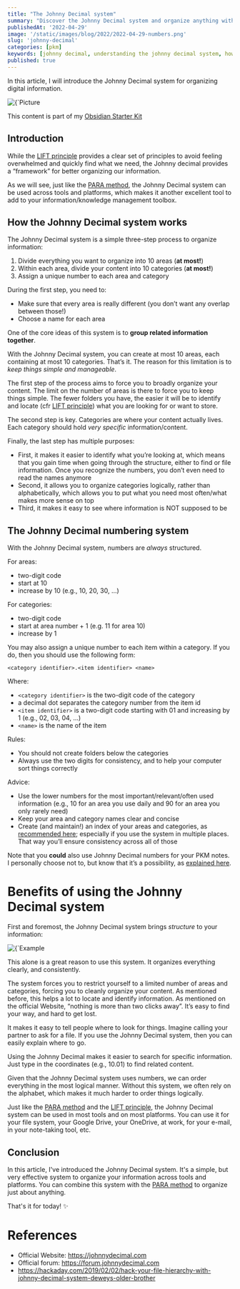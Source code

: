 ```yaml
---
title: "The Johnny Decimal system"
summary: "Discover the Johnny Decimal system and organize anything with grace."
publishedAt: '2022-04-29'
image: '/static/images/blog/2022/2022-04-29-numbers.png'
slug: 'johnny-decimal'
categories: [pkm]
keywords: [johnny decimal, understanding the johnny decimal system, how to use the johnny decimal system, pkm, personal knowledge management, information management, personal organization]
published: true
---
```


In this article, I will introduce the Johnny Decimal system for organizing digital information.

<BlogPostCenteredContent>
  <Image
    alt={`Picture courtesy of Waldemar Brandt: https://unsplash.com/@waldemarbrandt67w`}
    src={`/static/images/blog/2022/2022-04-29-numbers.png`}
    width={1035}
    height={690}
    priority
  />
</BlogPostCenteredContent>

This content is part of my [Obsidian Starter Kit](https://developassion.gumroad.com/l/obsidian-starter-kit)

## Introduction
While the [LIFT principle](https://dsebastien.net/blog/2022-04-26-lift) provides a clear set of principles to avoid feeling overwhelmed and quickly find what we need, the Johnny decimal provides a “framework” for better organizing our information.

As we will see, just like the [PARA method](https://dsebastien.net/blog/2022-04-26-para), the Johnny Decimal system can be used across tools and platforms, which makes it another excellent tool to add to your information/knowledge management toolbox.

## How the Johnny Decimal system works
The Johnny Decimal system is a simple three-step process to organize information:

1. Divide everything you want to organize into 10 areas (**at most!**)
2. Within each area, divide your content into 10 categories (**at most!**)
3. Assign a unique number to each area and category

During the first step, you need to:
- Make sure that every area is really different (you don’t want any overlap between those!)
- Choose a name for each area

One of the core ideas of this system is to **group related information together**.

With the Johnny Decimal system, you can create at most 10 areas, each containing at most 10 categories. That’s it. The reason for this limitation is to *keep things simple and manageable*.

The first step of the process aims to force you to broadly organize your content. The limit on the number of areas is there to force you to keep things simple. The fewer folders you have, the easier it will be to identify and locate (cfr [LIFT principle](https://dsebastien.net/blog/2022-04-26-lift)) what you are looking for or want to store.

The second step is key. Categories are where your content actually lives. Each category should hold *very specific* information/content.

Finally, the last step has multiple purposes:
-   First, it makes it easier to identify what you’re looking at, which means that you gain time when going through the structure, either to find or file information. Once you recognize the numbers, you don’t even need to read the names anymore
-   Second, it allows you to organize categories logically, rather than alphabetically, which allows you to put what you need most often/what makes more sense on top
-   Third, it makes it easy to see where information is NOT supposed to be

## The Johnny Decimal numbering system
With the Johnny Decimal system, numbers are *always* structured.

For areas:
- two-digit code
- start at 10
- increase by 10 (e.g., 10, 20, 30, ...)

For categories:
- two-digit code
- start at area number + 1 (e.g. 11 for area 10)
- increase by 1

You may also assign a unique number to each item within a category. If you do, then you should use the following form:

```
<category identifier>.<item identifier> <name>
```

Where:
- `<category identifier>` is the two-digit code of the category
- a decimal dot separates the category number from the item id
- `<item identifier>` is a two-digit code starting with 01 and increasing by 1 (e.g., 02, 03, 04, ...)
- `<name>` is the name of the item

Rules:
- You should not create folders below the categories
- Always use the two digits for consistency, and to help your computer sort things correctly

Advice:
- Use the lower numbers for the most important/relevant/often used information (e.g., 10 for an area you use daily and 90 for an area you only rarely need)
- Keep your area and category names clear and concise
- Create (and maintain!) an index of your areas and categories, as [recommended here](https://johnnydecimal.com/concepts/tracking-your-numbers/); especially if you use the system in multiple places. That way you’ll ensure consistency across all of those

Note that you **could** also use Johnny Decimal numbers for your PKM notes. I personally choose not to, but know that it’s a possibility, as [explained here](https://johnnydecimal.com/concepts/keeping-notes/).

# Benefits of using the Johnny Decimal system
First and foremost, the Johnny Decimal system brings _structure_ to your information:

<BlogPostCenteredContent>
  <Image
    alt={`Example of how the Johnny Decimal sysstem helps structure information`}
    src={`/static/images/blog/2022/2022-04-29-johnny-decimal-example.png`}
    width={217}
    height={173}
    priority
  />
</BlogPostCenteredContent>

This alone is a great reason to use this system. It organizes everything clearly, and consistently.

The system forces you to restrict yourself to a limited number of areas and categories, forcing you to cleanly organize your content. As mentioned before, this helps a lot to locate and identify information. As mentioned on the official Website, “nothing is more than two clicks away”. It’s easy to find your way, and hard to get lost.

It makes it easy to tell people where to look for things. Imagine calling your partner to ask for a file. If you use the Johnny Decimal system, then you can easily explain where to go.

Using the Johnny Decimal makes it easier to search for specific information. Just type in the coordinates (e.g., 10.01) to find related content.

Given that the Johnny Decimal system uses numbers, we can order everything in the most logical manner. Without this system, we often rely on the alphabet, which makes it much harder to order things logically.

Just like the [PARA method](https://dsebastien.net/blog/2022-04-26-para) and the [LIFT principle](https://dsebastien.net/blog/2022-04-26-lift), the Johnny Decimal system can be used in most tools and on most platforms. You can use it for your file system, your Google Drive, your OneDrive, at work, for your e-mail, in your note-taking tool, etc.

## Conclusion
In this article, I've introduced the Johnny Decimal system. It's a simple, but very effective system to organize your information across tools and platforms. You can combine this system with the [PARA method](https://dsebastien.net/blog/2022-04-26-para) to organize just about anything.

That's it for today! ✨

# References
- Official Website: https://johnnydecimal.com
- Official forum: https://forum.johnnydecimal.com
- https://hackaday.com/2019/02/02/hack-your-file-hierarchy-with-johnny-decimal-system-deweys-older-brother

<PKMSignature />

